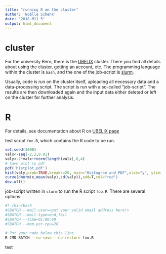 ```yaml
---
title: "running R on the cluster"
author: 'Noëlle Schenk'
date: "2018 M11 5"
output: html_document
---
```


# cluster
For the university Bern, there is the [UBELIX](https://docs.id.unibe.ch/ubelix/) cluster. There you find all details about using the cluster, getting an account, etc. The programming language within the cluster is `bash`, and the one of the job-script is [slurm](https://slurm.schedmd.com/).

Usually, code is run on the cluster itself, uploading all necessary data and a data-processing script. The script is run with a so-called "job-script". The results are then downloaded again and the input data either deleted or left on the cluster for further analysis.

# R
For details, see documentation about R on [UBELIX page](https://docs.id.unibe.ch/ubelix/software/r)

test script `foo.R`, which contains the R code to be run.
```r
set.seed(3000)
valx<-seq(-2,2,0.01)
valy<-2*valx+rnorm(length(valx),0,4)
# Save plot to pdf
pdf('histplot.pdf')
hist(valy,prob=TRUE,breaks=20, main="Histogram and PDF",xlab="y", ylim=c(0,0.15))
curve(dnorm(x,mean(valy),sd(valy)),add=T,col="red")
dev.off()
```

job-script written in `slurm` to run the R script `foo.R`. There are several options:
```bash
#! /bin/bash
#SBATCH --mail-user=<put your valid email address here!>
#SBATCH --mail-type=end,fail
#SBATCH --time=01:00:00
#SBATCH --mem-per-cpu=2G
 
# Put your code below this line
R CMD BATCH --no-save --no-restore foo.R
```

test